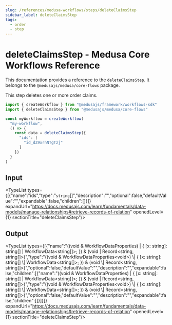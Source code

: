```yaml
---
slug: /references/medusa-workflows/steps/deleteClaimsStep
sidebar_label: deleteClaimsStep
tags:
  - order
  - step
---
```



# deleteClaimsStep - Medusa Core Workflows Reference

This documentation provides a reference to the `deleteClaimsStep`. It belongs to the `@medusajs/medusa/core-flows` package.

This step deletes one or more order claims.

```ts title="src/workflows/my-workflow.ts"
import { createWorkflow } from "@medusajs/framework/workflows-sdk"
import { deleteClaimsStep } from "@medusajs/medusa/core-flows"

const myWorkflow = createWorkflow(
  "my-workflow",
  () => {
    const data = deleteClaimsStep({
      "ids": [
        "id_dZ9xrnNTgTzj"
      ]
    })
  }
)
```
  

## Input

<TypeList types={[{"name":"ids","type":"`string`[]","description":"","optional":false,"defaultValue":"","expandable":false,"children":[]}]} expandUrl="https://docs.medusajs.com/learn/fundamentals/data-models/manage-relationships#retrieve-records-of-relation" openedLevel={1} sectionTitle="deleteClaimsStep"/>

## Output

<TypeList types={[{"name":"((void & WorkflowDataProperties<void>) | { [x: string]: string[] | WorkflowData<string[]>; }) & (void | Record<string, string[]>)","type":"((void & WorkflowDataProperties&#60;void&#62;) \\| &#123; [x: string]: string[] \\| WorkflowData&#60;string[]&#62;; &#125;) & (void \\| Record&#60;string, string[]&#62;)","optional":false,"defaultValue":"","description":"","expandable":false,"children":[{"name":"((void & WorkflowDataProperties<void>) | { [x: string]: string[] | WorkflowData<string[]>; }) & (void | Record<string, string[]>)","type":"((void & WorkflowDataProperties&#60;void&#62;) \\| &#123; [x: string]: string[] \\| WorkflowData&#60;string[]&#62;; &#125;) & (void \\| Record&#60;string, string[]&#62;)","optional":false,"defaultValue":"","description":"","expandable":false,"children":[]}]}]} expandUrl="https://docs.medusajs.com/learn/fundamentals/data-models/manage-relationships#retrieve-records-of-relation" openedLevel={1} sectionTitle="deleteClaimsStep"/>
